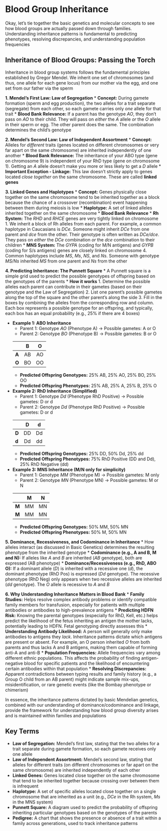 # Blood Group Inheritance {-}

Okay, let's tie together the basic genetics and molecular concepts to see how blood groups are actually passed down through families. Understanding inheritance patterns is fundamental to predicting phenotypes, resolving discrepancies, and understanding population frequencies

## Inheritance of Blood Groups: Passing the Torch {-}

Inheritance in blood group systems follows the fundamental principles established by Gregor Mendel. We inherit one set of chromosomes (and thus, one allele for each gene locus) from our mother via the egg, and one set from our father via the sperm

**1. Mendel's First Law: Law of Segregation**
*   **Concept:** During gamete formation (sperm and egg production), the two alleles for a trait separate (segregate) from each other, so each gamete carries only *one* allele for that trait
*   **Blood Bank Relevance:** If a parent has the genotype *AO*, they don't pass on *AO* to their child. They will pass on *either* the *A* allele *or* the *O* allele in their sperm or egg. The other parent does the same. The combination determines the child's genotype

**2. Mendel's Second Law: Law of Independent Assortment**
*   **Concept:** Alleles for *different* traits (genes located on different chromosomes or very far apart on the same chromosome) are inherited independently of one another
*   **Blood Bank Relevance:** The inheritance of your ABO type (gene on chromosome 9) is independent of your RhD type (gene on chromosome 1). Getting an *A* allele doesn't make you more or less likely to get a *D* allele
*   **Important Exception - Linkage:** This law doesn't strictly apply to genes located *close together* on the same chromosome. These are called **linked genes**

**3. Linked Genes and Haplotypes**
*   **Concept:** Genes physically close together on the same chromosome tend to be inherited together as a block because the chance of a crossover (recombination) event happening between them during meiosis is low
*   **Haplotype:** A set of linked alleles inherited together on the same chromosome
*   **Blood Bank Relevance**
    *   **Rh System:** The *RHD* and *RHCE* genes are very tightly linked on chromosome 1. We inherit a block of Rh alleles from each parent. For example, a common haplotype in Caucasians is *DCe*. Someone might inherit *DCe* from one parent and *dce* from the other. Their genotype is often written as *DCe/dce*. They pass on *either* the *DCe* combination *or* the *dce* combination to their children
    *   **MNS System:** The *GYPA* (coding for M/N antigens) and *GYPB* (coding for S/s antigens) genes are closely linked on chromosome 4. Common haplotypes include *MS*, *Ms*, *NS*, and *Ns*. Someone with genotype *MS/Ns* inherited *MS* from one parent and *Ns* from the other

**4. Predicting Inheritance: The Punnett Square**
*   A Punnett square is a simple grid used to predict the possible genotypes of offspring based on the genotypes of the parents
*   **How it works**
    1.  Determine the possible alleles each parent can contribute in their gametes (based on their genotype and the Law of Segregation)
    2.  List one parent's possible gametes along the top of the square and the other parent's along the side
    3.  Fill in the boxes by combining the alleles from the corresponding row and column. Each box represents a possible genotype for an offspring, and typically, each box has an equal probability (e.g., 25% if there are 4 boxes)

*   **Example 1: ABO Inheritance**
    *   Parent 1: Genotype *AO* (Phenotype A) -> Possible gametes: A or O
    *   Parent 2: Genotype *BO* (Phenotype B) -> Possible gametes: B or O

    |       |  B  |  O  |
    | :---- | :-: | :-: |
    | **A** | AB  | AO  |
    | **O** | BO  | OO  |

    *   **Predicted Offspring Genotypes:** 25% AB, 25% AO, 25% BO, 25% OO
    *   **Predicted Offspring Phenotypes:** 25% AB, 25% A, 25% B, 25% O

*   **Example 2: RhD Inheritance (Simplified)**
    *   Parent 1: Genotype *Dd* (Phenotype RhD Positive) -> Possible gametes: D or d
    *   Parent 2: Genotype *Dd* (Phenotype RhD Positive) -> Possible gametes: D or d

    |       |  D  |  d  |
    | :---- | :-: | :-: |
    | **D** | DD  | Dd  |
    | **d** | Dd  | dd  |

    *   **Predicted Offspring Genotypes:** 25% DD, 50% Dd, 25% dd
    *   **Predicted Offspring Phenotypes:** 75% RhD Positive (DD and Dd), 25% RhD Negative (dd)

*   **Example 3: MNS Inheritance (M/N only for simplicity)**
    *   Parent 1: Genotype *MM* (Phenotype M) -> Possible gametes: M only
    *   Parent 2: Genotype *MN* (Phenotype MN) -> Possible gametes: M or N

    |       |  M  |  N  |
    | :---- | :-: | :-: |
    | **M** | MM  | MN  |
    | **M** | MM  | MN  |

    *   **Predicted Offspring Genotypes:** 50% MM, 50% MN
    *   **Predicted Offspring Phenotypes:** 50% M, 50% MN

**5. Dominance, Recessiveness, and Codominance in Inheritance**
*   How alleles interact (as discussed in Basic Genetics) determines the resulting phenotype from the inherited genotype
*   **Codominance (e.g., A and B, M and N):** If alleles like *A* and *B* are inherited (*AB* genotype), both are expressed (AB phenotype)
*   **Dominance/Recessiveness (e.g., RhD, ABO O):** If a dominant allele (*D*) is inherited with a recessive one (*d*), the dominant phenotype (RhD Pos) is expressed (*Dd* genotype). The recessive phenotype (RhD Neg) only appears when two recessive alleles are inherited (*dd* genotype). The *O* allele is recessive to *A* and *B*

**6. Why Understanding Inheritance Matters in Blood Bank**
*   **Family Studies:** Helps resolve complex antibody problems or identify compatible family members for transfusion, especially for patients with multiple antibodies or antibodies to high-prevalence antigens
*   **Predicting HDFN Risk:** Knowing the parental genotypes (especially for RhD, Kell, etc.) helps predict the likelihood of the fetus inheriting an antigen the mother lacks, potentially leading to HDFN. Fetal genotyping directly assesses this
*   **Understanding Antibody Likelihood:** A person will generally only make antibodies to antigens they *lack*. Inheritance patterns dictate which antigens are present or absent. For example, an O person inherited *O* from both parents and thus lacks A and B antigens, making them capable of forming anti-A and anti-B
*   **Population Frequencies:** Allele frequencies vary among different ethnic populations. This affects the probability of finding antigen-negative blood for specific patients and the likelihood of encountering certain antibodies within that population
*   **Resolving Discrepancies:** Apparent contradictions between typing results and family history (e.g., a Group O child from an AB parent) might indicate sample mix-ups, misidentification, or rare genetic events (like the Bombay phenotype or chimerism)

In essence, the inheritance patterns dictated by basic Mendelian genetics, combined with our understanding of dominance/codominance and linkage, provide the framework for understanding how blood group diversity arises and is maintained within families and populations

## Key Terms {-}

*   **Law of Segregation:** Mendel's first law, stating that the two alleles for a trait separate during gamete formation, so each gamete receives only one allele
*   **Law of Independent Assortment:** Mendel's second law, stating that alleles for different traits (on different chromosomes or far apart on the same chromosome) are inherited independently of each other
*   **Linked Genes:** Genes located close together on the same chromosome that tend to be inherited together because crossing over between them is infrequent
*   **Haplotype:** A set of specific alleles located close together on a single chromosome that are inherited as a unit (e.g., *DCe* in the Rh system, *Ms* in the MNS system)
*   **Punnett Square:** A diagram used to predict the probability of offspring inheriting particular genotypes based on the genotypes of the parents
*   **Pedigree:** A chart that shows the presence or absence of a trait within a family across generations, used to track inheritance patterns
